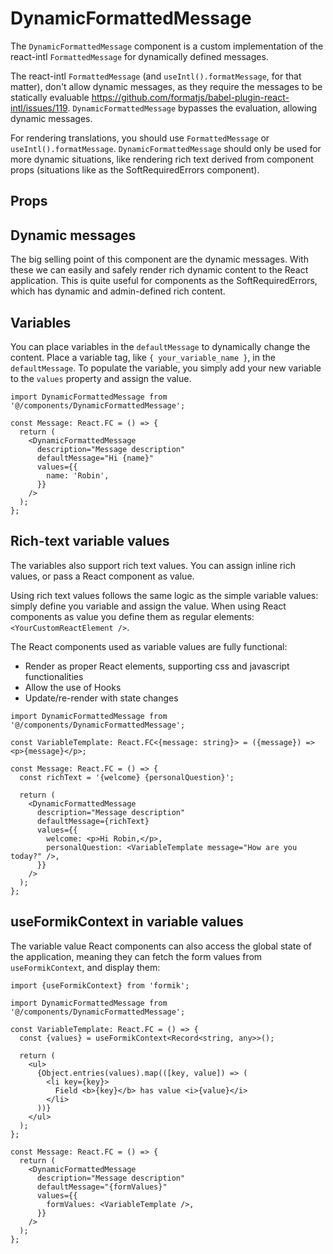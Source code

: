 

<Meta of={DynamicFormattedMessageStories} />

# DynamicFormattedMessage

The `DynamicFormattedMessage` component is a custom implementation of the react-intl
`FormattedMessage` for dynamically defined messages.

The react-intl `FormattedMessage` (and `useIntl().formatMessage`, for that matter), don't allow
dynamic messages, as they require the messages to be statically evaluable
https://github.com/formatjs/babel-plugin-react-intl/issues/119. `DynamicFormattedMessage` bypasses
the evaluation, allowing dynamic messages.

For rendering translations, you should use `FormattedMessage` or `useIntl().formatMessage`.
`DynamicFormattedMessage` should only be used for more dynamic situations, like rendering rich text
derived from component props (situations like as the SoftRequiredErrors component).

<Canvas of={DynamicFormattedMessageStories.Default} />

## Props

<ArgTypes />

## Dynamic messages

The big selling point of this component are the dynamic messages. With these we can easily and
safely render rich dynamic content to the React application. This is quite useful for components as
the SoftRequiredErrors, which has dynamic and admin-defined rich content.

<Canvas of={DynamicFormattedMessageStories.DynamicMessage} />

## Variables

You can place variables in the `defaultMessage` to dynamically change the content. Place a variable
tag, like `{ your_variable_name }`, in the `defaultMessage`. To populate the variable, you simply
add your new variable to the `values` property and assign the value.

```tsx
import DynamicFormattedMessage from '@/components/DynamicFormattedMessage';

const Message: React.FC = () => {
  return (
    <DynamicFormattedMessage
      description="Message description"
      defaultMessage="Hi {name}"
      values={{
        name: 'Robin',
      }}
    />
  );
};
```

## Rich-text variable values

The variables also support rich text values. You can assign inline rich values, or pass a React
component as value.

Using rich text values follows the same logic as the simple variable values: simply define you
variable and assign the value. When using React components as value you define them as regular
elements: `<YourCustomReactElement />`.

The React components used as variable values are fully functional:

- Render as proper React elements, supporting css and javascript functionalities
- Allow the use of Hooks
- Update/re-render with state changes

```tsx
import DynamicFormattedMessage from '@/components/DynamicFormattedMessage';

const VariableTemplate: React.FC<{message: string}> = ({message}) => <p>{message}</p>;

const Message: React.FC = () => {
  const richText = '{welcome} {personalQuestion}';

  return (
    <DynamicFormattedMessage
      description="Message description"
      defaultMessage={richText}
      values={{
        welcome: <p>Hi Robin,</p>,
        personalQuestion: <VariableTemplate message="How are you today?" />,
      }}
    />
  );
};
```

<Canvas of={DynamicFormattedMessageStories.RichVariables} />

## useFormikContext in variable values

The variable value React components can also access the global state of the application, meaning
they can fetch the form values from `useFormikContext`, and display them:

```tsx
import {useFormikContext} from 'formik';

import DynamicFormattedMessage from '@/components/DynamicFormattedMessage';

const VariableTemplate: React.FC = () => {
  const {values} = useFormikContext<Record<string, any>>();

  return (
    <ul>
      {Object.entries(values).map(([key, value]) => (
        <li key={key}>
          Field <b>{key}</b> has value <i>{value}</i>
        </li>
      ))}
    </ul>
  );
};

const Message: React.FC = () => {
  return (
    <DynamicFormattedMessage
      description="Message description"
      defaultMessage="{formValues}"
      values={{
        formValues: <VariableTemplate />,
      }}
    />
  );
};
```
